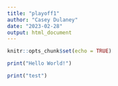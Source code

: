 ```yaml
---
title: "playoff1"
author: "Casey Dulaney"
date: "2023-02-28"
output: html_document
---
```


```r
knitr::opts_chunk$set(echo = TRUE)
```



```r
print("Hello World!")
```
```r
print("test")
```